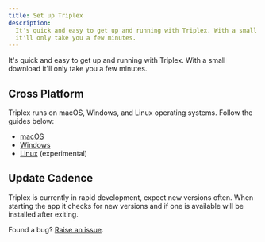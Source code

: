 ```yaml
---
title: Set up Triplex
description:
  It's quick and easy to get up and running with Triplex. With a small download
  it'll only take you a few minutes.
---
```


It's quick and easy to get up and running with Triplex. With a small download
it'll only take you a few minutes.

## Cross Platform

Triplex runs on macOS, Windows, and Linux operating systems. Follow the guides
below:

- [macOS](/docs/setup/macos)
- [Windows](/docs/setup/windows)
- [Linux](/docs/setup/linux) (experimental)

## Update Cadence

Triplex is currently in rapid development, expect new versions often. When
starting the app it checks for new versions and if one is available will be
installed after exiting.

Found a bug? [Raise an issue](https://github.com/trytriplex/triplex/issues/new).
